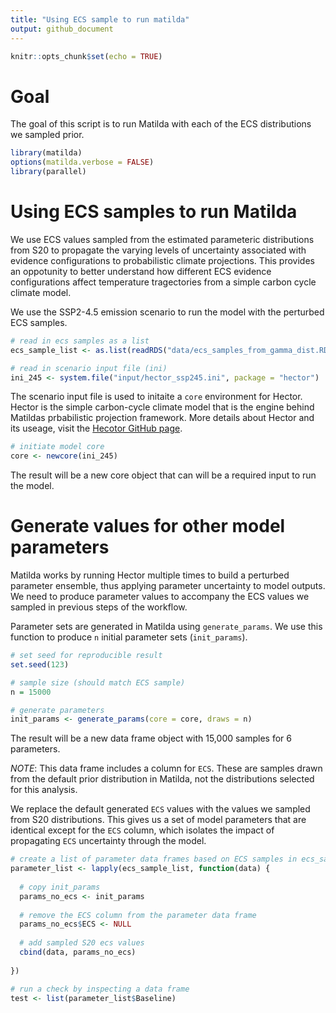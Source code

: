 ```yaml
---
title: "Using ECS sample to run matilda"
output: github_document
---
```


```r
knitr::opts_chunk$set(echo = TRUE)
```

# Goal

The goal of this script is to run Matilda with each of the ECS distributions we sampled prior. 

```r
library(matilda)
options(matilda.verbose = FALSE)
library(parallel)
```

# Using ECS samples to run Matilda

We use ECS values sampled from the estimated parameteric distributions from S20 to propagate the varying levels of uncertainty associated with evidence configurations to probabilistic climate projections. This provides an oppotunity to better understand how different ECS evidence configurations affect temperature tragectories from a simple carbon cycle climate model. 

We use the SSP2-4.5 emission scenario to run the model with the perturbed ECS samples.

```r
# read in ecs samples as a list
ecs_sample_list <- as.list(readRDS("data/ecs_samples_from_gamma_dist.RDS"))

# read in scenario input file (ini)
ini_245 <- system.file("input/hector_ssp245.ini", package = "hector")

```

The scenario input file is used to initaite a `core` environment for Hector. Hector is the simple carbon-cycle climate model that is the engine behind Matildas prbabilistic projection framework. More details about Hector and its useage, visit the [Hecotor GitHub page](https://jgcri.github.io/hector/).

```r
# initiate model core
core <- newcore(ini_245)

```

The result will be a new core object that can will be a required input to run the model. 

# Generate values for other model parameters

Matilda works by running Hector multiple times to build a perturbed parameter ensemble, thus applying parameter uncertainty to model outputs. We need to produce parameter values to accompany the ECS values we sampled in previous steps of the workflow.

Parameter sets are generated in Matilda using `generate_params`. We use this function to produce `n` initial parameter sets (`init_params`).  

```r
# set seed for reproducible result
set.seed(123)

# sample size (should match ECS sample)
n = 15000

# generate parameters
init_params <- generate_params(core = core, draws = n)

```

The result will be a new data frame object with 15,000 samples for 6 parameters.

*NOTE*: This data frame includes a column for `ECS`. These are samples drawn from the default prior distribution in Matilda, not the distributions selected for this analysis. 

We replace the default generated `ECS` values with the values we sampled from S20 distributions. This gives us a set of model parameters that are identical except for the `ECS` column, which isolates the impact of propagating `ECS` uncertainty through the model. 

```r
# create a list of parameter data frames based on ECS samples in ecs_samnple_list
parameter_list <- lapply(ecs_sample_list, function(data) {
  
  # copy init_params
  params_no_ecs <- init_params
  
  # remove the ECS column from the parameter data frame
  params_no_ecs$ECS <- NULL
  
  # add sampled S20 ecs values
  cbind(data, params_no_ecs)
  
})

# run a check by inspecting a data frame
test <- list(parameter_list$Baseline)
```

